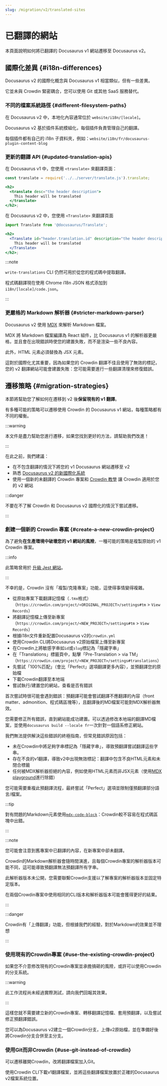```yaml
---
slug: /migration/v2/translated-sites
---
```


# 已翻譯的網站

本頁面說明如何將已翻譯的 Docusaurus v1 網站遷移至 Docusaurus v2。

## 國際化差異 {#i18n-differences}

Docusaurus v2 的國際化概念與 Docusaurus v1 相當類似，但有一些差異。

它並未與 Crowdin 緊密耦合，您可以使用 Git 或其他 SaaS 服務替代。

### 不同的檔案系統路徑 {#different-filesystem-paths}

在 Docusaurus v2 中，本地化內容通常位於 `website/i18n/[locale]`。

Docusaurus v2 基於插件系統模組化，每個插件負責管理自己的翻譯。

每個插件都有自己的 i18n 子資料夾，例如：`website/i18n/fr/docusaurus-plugin-content-blog`

### 更新的翻譯 API {#updated-translation-apis}

在 Docusaurus v1 中，您使用 `<translate>` 來翻譯頁面：

```jsx
const translate = require('../../server/translate.js').translate;

<h2>
  <translate desc="the header description">
    This header will be translated
  </translate>
</h2>;
```

在 Docusaurus v2 中，您使用 `<Translate>` 來翻譯頁面

```jsx
import Translate from '@docusaurus/Translate';

<h2>
  <Translate id="header.translation.id" description="the header description">
    This header will be translated
  </Translate>
</h2>;
```

:::note

`write-translations` CLI 仍然可用於從您的程式碼中提取翻譯。

程式碼翻譯現在使用 Chrome i18n JSON 格式添加到 `i18n/[locale]/code.json`。

:::

### 更嚴格的 Markdown 解析器 {#stricter-markdown-parser}

Docusaurus v2 使用 [MDX](https://mdxjs.com/) 來解析 Markdown 檔案。

MDX 將 Markdown 檔案編譯為 React 組件，比 Docusaurus v1 的解析器更嚴格，並且會在出現錯誤時使您的建置失敗，而不是渲染一些不良內容。

此外，HTML 元素必須替換為 JSX 元素。

這對於國際化尤其重要，因為如果您的 Crowdin 翻譯不佳且使用了無效的標記，您的 v2 翻譯網站可能會建置失敗：您可能需要進行一些翻譯清理來修復錯誤。

## 遷移策略 {#migration-strategies}

本節將幫助您了解如何在遷移到 v2 後**保留現有的 v1 翻譯**。

有多種可能的策略可以遷移使用 Crowdin 的 Docusaurus v1 網站，每種策略都有不同的權衡。

:::warning

本文件是盡力幫助您進行遷移，如果您找到更好的方法，請幫助我們改進！

:::

在此之前，我們建議：

- 在不包含翻譯的情況下將您的 v1 Docusaurus 網站遷移至 v2
- 熟悉 [Docusaurus v2 的新國際化系統](../../i18n/i18n-introduction.mdx)
- 使用一個新的未翻譯的 Crowdin 專案和 [Crowdin 教學](../../i18n/i18n-crowdin.mdx) 讓 Crowdin 適用於您的 v2 網站

:::danger

不要在不了解 Crowdin 和 Docusaurus v2 國際化的情況下嘗試遷移。

:::

### 創建一個新的 Crowdin 專案 {#create-a-new-crowdin-project}

為了避免**在生產環境中破壞您的 v1 網站的風險**，一種可能的策略是複製原始的 v1 Crowdin 專案。

:::info

此策略曾用於 [升級 Jest 網站](https://jestjs.io/blog/2021/03/09/jest-website-upgrade)。

:::

不幸的是，Crowdin 沒有「複製/克隆專案」功能，這使得事情變得複雜。

- 從原始專案下載翻譯記憶檔（`.tmx`格式）（`https://crowdin.com/project/<ORIGINAL_PROJECT>/settings#tm` > `View Records`）
- 將翻譯記憶檔上傳至新專案（`https://crowdin.com/project/<NEW_PROJECT>/settings#tm` > `View Records`）
- 根據i18n文件重新配置Docusaurus v2的`crowdin.yml`
- 使用Crowdin CLI將Docusaurus v2原始檔案上傳至新專案
- 在Crowdin上將敏感字串如`id`或`slug`標記為「隱藏字串」
- 在「Translations」標籤頁中，點擊「Pre-Translation > via TM」（`https://crowdin.com/project/<NEW_PROJECT>/settings#translations`）
- 先嘗試「100%匹配」（會比「Perfect」選項翻譯更多內容），並預翻譯您的原始檔
- 下載Crowdin翻譯至本地端
- 嘗試執行/建置您的網站，查看是否有錯誤

首次嘗試時很可能會遇到錯誤：預翻譯可能會嘗試翻譯不應翻譯的內容（front matter、admonition、程式碼區塊等），且翻譯後的MD檔案可能對MDX解析器無效。

您需要修正所有錯誤，直到網站能成功建置。可以透過修改本地端的翻譯MD檔案，並使用`docusaurus build --locale fr`一次針對一個語系修正網站。

我們無法提供解決這些錯誤的終極指南，但常見錯誤原因包括：

- 未在Crowdin中將足夠字串標記為「隱藏字串」，導致預翻譯嘗試翻譯這些字串。
- 存在不良的v1翻譯，導致v2中出現無效標記：翻譯中包含不良HTML元素和未閉合標籤
- 任何被MDX解析器拒絕的內容，例如使用HTML元素而非JSX元素（使用[MDX playground](https://mdxjs.com/playground/)進行除錯）

您可能需要重複此預翻譯流程，最終嘗試「Perfect」選項並限制僅預翻譯部分語言/檔案。

:::tip

對有問題的Markdown元素使用[`mdx-code-block`](../../i18n/i18n-crowdin.mdx#mdx-solutions)：Crowdin較不容易在程式碼區塊中出錯。

:::

:::note

您可能會注意到舊專案中已翻譯的內容，在新專案中卻未翻譯。

Crowdin的Markdown解析器會隨時間演進，且每個Crowdin專案的解析器版本可能不同，這可能導致預翻譯無法預翻譯所有字串。

此解析器版本未公開，您需要聯繫Crowdin支援以了解專案的解析器版本並固定特定版本。

在兩個Crowdin專案中使用相同的CLI版本和解析器版本可能會獲得更好的結果。

:::

:::danger

Crowdin有「上傳翻譯」功能，但根據我們的經驗，對於Markdown的效果並不理想

:::

### 使用現有的Crowdin專案 {#use-the-existing-crowdin-project}

如果您不介意修改現有的Crowdin專案並承擔搞砸的風險，或許可以使用Crowdin的分支系統。

:::warning

此工作流程尚未經過實際測試，請向我們回報其效果。

:::

這樣您就不需要建立新的Crowdin專案、轉移翻譯記憶檔、套用預翻譯，以及嘗試修正預翻譯錯誤。

您可以為Docusaurus v2建立一個Crowdin分支，上傳v2原始檔，並在準備好後將Crowdin分支合併至主分支。

### 使用Git而非Crowdin {#use-git-instead-of-crowdin}

可以遷移離開Crowdin，改將翻譯檔案加入Git。

使用Crowdin CLI下載v1翻譯檔案，並將這些翻譯檔案放置於正確的Docusaurus v2檔案系統位置。